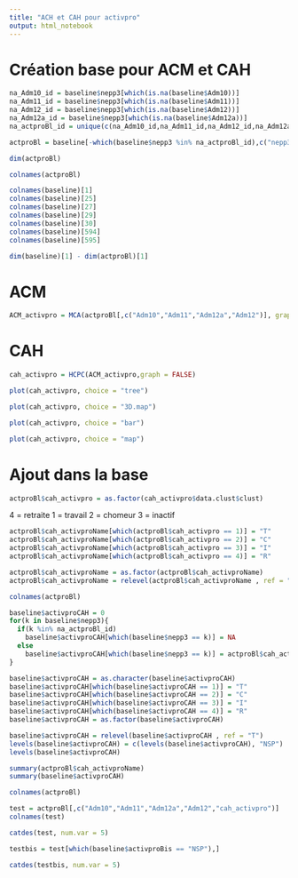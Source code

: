 ---
title: "ACH et CAH pour activpro"
output: html_notebook
---
# Création base pour ACM et CAH

```{r}
na_Adm10_id = baseline$nepp3[which(is.na(baseline$Adm10))]
na_Adm11_id = baseline$nepp3[which(is.na(baseline$Adm11))]
na_Adm12_id = baseline$nepp3[which(is.na(baseline$Adm12))]
na_Adm12a_id = baseline$nepp3[which(is.na(baseline$Adm12a))]
na_actproBl_id = unique(c(na_Adm10_id,na_Adm11_id,na_Adm12_id,na_Adm12a_id))
```

```{r}
actproBl = baseline[-which(baseline$nepp3 %in% na_actproBl_id),c("nepp3","Adm10","Adm11","Adm12","Adm12a") ]
```
```{r}
dim(actproBl)
```

```{r}
colnames(actproBl)
```

```{r}
colnames(baseline)[1]
colnames(baseline)[25]
colnames(baseline)[27]
colnames(baseline)[29]
colnames(baseline)[30]
colnames(baseline)[594]
colnames(baseline)[595]
```
```{r}
dim(baseline)[1] - dim(actproBl)[1]
```



# ACM

```{r}
ACM_activpro = MCA(actproBl[,c("Adm10","Adm11","Adm12a","Adm12")], graph = F)
```


# CAH

```{r}
cah_activpro = HCPC(ACM_activpro,graph = FALSE)
```

```{r}
plot(cah_activpro, choice = "tree")
```
```{r}
plot(cah_activpro, choice = "3D.map")
```
```{r}
plot(cah_activpro, choice = "bar")
```
```{r}
plot(cah_activpro, choice = "map")
```




# Ajout dans la base

```{r}
actproBl$cah_activpro = as.factor(cah_activpro$data.clust$clust)
```

4 = retraite
1 = travail
2 = chomeur
3 = inactif

```{r}
actproBl$cah_activproName[which(actproBl$cah_activpro == 1)] = "T"
actproBl$cah_activproName[which(actproBl$cah_activpro == 2)] = "C"
actproBl$cah_activproName[which(actproBl$cah_activpro == 3)] = "I"
actproBl$cah_activproName[which(actproBl$cah_activpro == 4)] = "R"
```

```{r}
actproBl$cah_activproName = as.factor(actproBl$cah_activproName)
actproBl$cah_activproName = relevel(actproBl$cah_activproName , ref = "T")
```

```{r}
colnames(actproBl)
```

```{r}
baseline$activproCAH = 0
for(k in baseline$nepp3){
  if(k %in% na_actproBl_id)
    baseline$activproCAH[which(baseline$nepp3 == k)] = NA
  else
    baseline$activproCAH[which(baseline$nepp3 == k)] = actproBl$cah_activpro[which(actproBl$nepp3 == k)]
}

baseline$activproCAH = as.character(baseline$activproCAH)
baseline$activproCAH[which(baseline$activproCAH == 1)] = "T"
baseline$activproCAH[which(baseline$activproCAH == 2)] = "C"
baseline$activproCAH[which(baseline$activproCAH == 3)] = "I"
baseline$activproCAH[which(baseline$activproCAH == 4)] = "R"
baseline$activproCAH = as.factor(baseline$activproCAH)
```

```{r}
baseline$activproCAH = relevel(baseline$activproCAH , ref = "T")
levels(baseline$activproCAH) = c(levels(baseline$activproCAH), "NSP")
levels(baseline$activproCAH)
```


```{r}
summary(actproBl$cah_activproName)
summary(baseline$activproCAH)
```
```{r}
colnames(actproBl)
```
```{r}
test = actproBl[,c("Adm10","Adm11","Adm12a","Adm12","cah_activpro")]
colnames(test)
```


```{r}
catdes(test, num.var = 5)

```
```{r}
testbis = test[which(baseline$activproBis == "NSP"),]
```
```{r}
catdes(testbis, num.var = 5)
```







